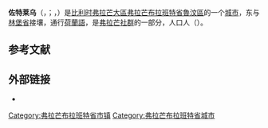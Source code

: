 {{noteTA|G1=比利时地名}}
{{Infobox Belgium municipality
|name             = 佐特莱乌
|native_name      = <small>{{native name|nl|Zoutleeuw}}<br>{{native name|fr|Léau}}<br></small>
|type             = {{BEL}}[[比利时城市列表|城市]]
|picture          = Zoutleeuw - Casa de la vila.jpg
|picture-legend   = 市政厅
|map              = Zoutleeuw Flemish-Brabant Belgium Map.svg
|map-legend       = 在[[弗拉芒布拉班特省|弗拉芒布拉班特省]]的位置
|arms             = Armoiries Léau.png
|flag             = Flag of Zoutleeuw.svg
|arrondissement   = [[魯汶區|魯汶區]]
|nis              = 24130
|pyramid-date=
|0-19=
|20-64=
|65=
|foreigners=
|foreigners-date  =
|mayor            = Boudewijn Herbots ([[基督教民主和弗拉芒|CD&V]])
|majority         = [[基督教民主和弗拉芒|CD&V]]
|postal-codes     = 3440
|telephone-area   = 011
|web              = [http://www.zoutleeuw.be/ www.zoutleeuw.be]
|coordinates      = {{coord|50|50|N|05|06|E|region:BE|display=inline,title}}
}}
'''佐特莱乌'''（{{lang-nl|Zoutleeuw}}，{{IPA-nl|ˌzʌu̯tˈleːu|-|Nl-Zoutleeuw.ogg}}；{{lang-fr|Léau}}，{{IPA-fr|leo}}）是[[比利时|比利时]][[弗拉芒大區|弗拉芒大區]][[弗拉芒布拉班特省|弗拉芒布拉班特省]][[魯汶區|魯汶區]]的一个[[比利时城市列表|城市]]，东与[[林堡省_(比利时)|林堡省]]接壤，通行[[荷蘭語|荷蘭語]]，是[[弗拉芒社群|弗拉芒社群]]的一部分，人口{{wikidata|property|normal+|P1082}}人（{{wikidata|qualifier|P1082|P585}}）。

== 参考文献 ==
{{Reflist}}

==外部链接==
* {{Commons category-inline|Zoutleeuw}}

{{弗拉芒布拉班特省市镇}}
{{Authority control}}
{{DEFAULTSORT:Zoutleeuw}}
[[Category:弗拉芒布拉班特省市镇|Category:弗拉芒布拉班特省市镇]]
[[Category:弗拉芒布拉班特省城市|Category:弗拉芒布拉班特省城市]]
{{FlemishBrabant-geo-stub}}